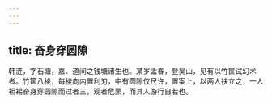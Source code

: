 ```yaml
---
---
---
```

title: 奋身穿圆隙
---



韩涟，字石塘，嘉、道间之钱塘诸生也。某岁孟春，登吴山，见有以竹筐试幻术者。竹筐八棱，每棱向内置利刃，中有圆隙仅尺许，置案上，以两人扶立之，一人袒裼奋身穿圆隙而过者三，观者危栗，而其人游行自若也。